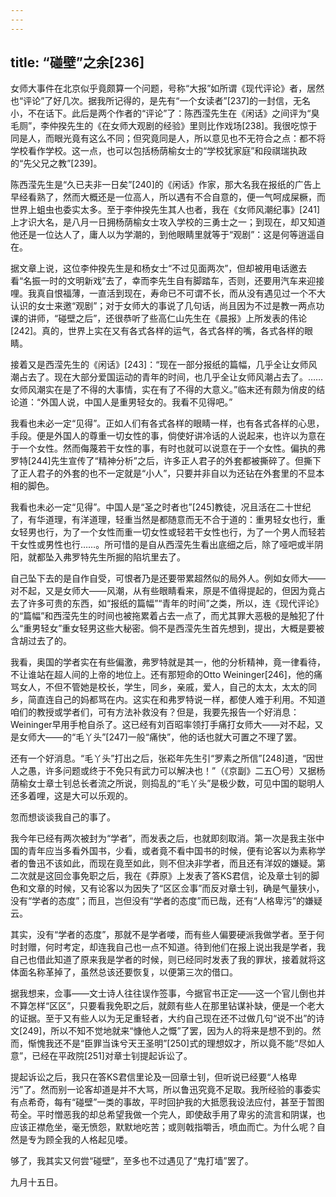 ```yaml
---
---
---
```

title: “碰壁”之余[236]
---




女师大事件在北京似乎竟颇算一个问题，号称“大报”如所谓《现代评论》者，居然也“评论”了好几次。据我所记得的，是先有“一个女读者”[237]的一封信，无名小，不在话下。此后是两个作者的“评论”了：陈西滢先生在《闲话》之间评为“臭毛厕”，李仲揆先生的《在女师大观剧的经验》里则比作戏场[238]。我很吃惊于同是人，而眼光竟有这么不同；但究竟同是人，所以意见也不无符合之点：都不将学校看作学校。这一点，也可以包括杨荫榆女士的“学校犹家庭”和段祺瑞执政的“先父兄之教”[239]。

陈西滢先生是“久已夫非一日矣”[240]的《闲话》作家，那大名我在报纸的广告上早经看熟了，然而大概还是一位高人，所以遇有不合自意的，便一气呵成屎橛，而世界上蛆虫也委实太多。至于李仲揆先生其人也者，我在《女师风潮纪事》[241]上才识大名，是八月一日拥杨荫榆女士攻入学校的三勇士之一；到现在，却又知道他还是一位达人了，庸人以为学潮的，到他眼睛里就等于“观剧”：这是何等逍遥自在。

据文章上说，这位李仲揆先生是和杨女士“不过见面两次”，但却被用电话邀去看“名振一时的文明新戏”去了，幸而李先生自有脚踏车，否则，还要用汽车来迎接哩。我真自恨福薄，一直活到现在，寿命已不可谓不长，而从没有遇见过一个不大认识的女士来邀“观剧”；对于女师大的事说了几句话，尚且因为不过是教一两点功课的讲师，“碰壁之后”，还很恭听了些高仁山先生在《晨报》上所发表的伟论[242]。真的，世界上实在又有各式各样的运气，各式各样的嘴，各式各样的眼睛。





接着又是西滢先生的《闲话》[243]：“现在一部分报纸的篇幅，几乎全让女师风潮占去了。现在大部分爱国运动的青年的时间，也几乎全让女师风潮占去了。……女师风潮实在是了不得的大事情，实在有了不得的大意义。”临末还有颇为俏皮的结论道：“外国人说，中国人是重男轻女的。我看不见得吧。”

我看也未必一定“见得”。正如人们有各式各样的眼睛一样，也有各式各样的心思，手段。便是外国人的尊重一切女性的事，倘使好讲冷话的人说起来，也许以为意在于一个女性。然而侮蔑若干女性的事，有时也就可以说意在于一个女性。偏执的弗罗特[244]先生宣传了“精神分析”之后，许多正人君子的外套都被撕碎了。但撕下了正人君子的外套的也不一定就是“小人”，只要并非自以为还钻在外套里的不显本相的脚色。

我看也未必一定“见得”。中国人是“圣之时者也”[245]教徒，况且活在二十世纪了，有华道理，有洋道理，轻重当然是都随意而无不合于道的：重男轻女也行，重女轻男也行，为了一个女性而重一切女性或轻若干女性也行，为了一个男人而轻若干女性或男性也行……。所可惜的是自从西滢先生看出底细之后，除了哑吧或半阴阳，就都坠入弗罗特先生所掘的陷坑里去了。

自己坠下去的是自作自受，可恨者乃是还要带累超然似的局外人。例如女师大——对不起，又是女师大——风潮，从有些眼睛看来，原是不值得提起的，但因为竟占去了许多可贵的东西，如“报纸的篇幅”“青年的时间”之类，所以，连《现代评论》的“篇幅”和西滢先生的时间也被拖累着占去一点了，而尤其罪大恶极的是触犯了什么“重男轻女”重女轻男这些大秘密。倘不是西滢先生首先想到，提出，大概是要被含胡过去了的。

我看，奥国的学者实在有些偏激，弗罗特就是其一，他的分析精神，竟一律看待，不让谁站在超人间的上帝的地位上。还有那短命的Otto Weininger[246]，他的痛骂女人，不但不管她是校长，学生，同乡，亲戚，爱人，自己的太太，太太的同乡，简直连自己的妈都骂在内。这实在和弗罗特说一样，都使人难于利用。不知道咱们的教授或学者们，可有方法补救没有？但是，我要先报告一个好消息：Weininger早用手枪自杀了。这已经有刘百昭率领打手痛打女师大——对不起，又是女师大——的“毛丫头”[247]一般“痛快”，他的话也就大可置之不理了罢。

还有一个好消息。“毛丫头”打出之后，张崧年先生引“罗素之所信”[248]道，“因世人之愚，许多问题或终于不免只有武力可以解决也！”（《京副》二五〇号）又据杨荫榆女士章士钊总长者流之所说，则捣乱的“毛丫头”是极少数，可见中国的聪明人还多着哩，这是大可以乐观的。





忽而想谈谈我自己的事了。

我今年已经有两次被封为“学者”，而发表之后，也就即刻取消。第一次是我主张中国的青年应当多看外国书，少看，或者竟不看中国书的时候，便有论客以为素称学者的鲁迅不该如此，而现在竟至如此，则不但决非学者，而且还有洋奴的嫌疑。第二次就是这回佥事免职之后，我在《莽原》上发表了答KS君信，论及章士钊的脚色和文章的时候，又有论客以为因失了“区区佥事”而反对章士钊，确是气量狭小，没有“学者的态度”；而且，岂但没有“学者的态度”而已哉，还有“人格卑污”的嫌疑云。

其实，没有“学者的态度”，那就不是学者喽，而有些人偏要硬派我做学者。至于何时封赠，何时考定，却连我自己也一点不知道。待到他们在报上说出我是学者，我自己也借此知道了原来我是学者的时候，则已经同时发表了我的罪状，接着就将这体面名称革掉了，虽然总该还要恢复，以便第三次的借口。

据我想来，佥事——文士诗人往往误作签事，今据官书正定——这一个官儿倒也并不算怎样“区区”，只要看我免职之后，就颇有些人在那里钻谋补缺，便是一个老大的证据。至于又有些人以为无足重轻者，大约自己现在还不过做几句“说不出”的诗文[249]，所以不知不觉地就来“慷他人之慨”了罢，因为人的将来是想不到的。然而，惭愧我还不是“臣罪当诛兮天王圣明”[250]式的理想奴才，所以竟不能“尽如人意”，已经在平政院[251]对章士钊提起诉讼了。

提起诉讼之后，我只在答KS君信里论及一回章士钊，但听说已经要“人格卑污”了。然而别一论客却道是并不大骂，所以鲁迅究竟不足取。我所经验的事委实有点希奇，每有“碰壁”一类的事故，平时回护我的大抵愿我设法应付，甚至于暂图苟全。平时憎恶我的却总希望我做一个完人，即使敌手用了卑劣的流言和阴谋，也应该正襟危坐，毫无愤怨，默默地吃苦；或则戟指嚼舌，喷血而亡。为什么呢？自然是专为顾全我的人格起见喽。

够了，我其实又何尝“碰壁”，至多也不过遇见了“鬼打墙”罢了。

九月十五日。